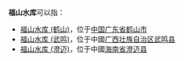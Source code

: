 '''福山水库'''可以指：
* [[福山水库_(鹤山)|福山水库 (鹤山)]]，位于[[中国|中国]][[广东省|广东省]][[鹤山市|鹤山市]]
* [[福山水库_(武鸣)|福山水库 (武鸣)]]，位于中國[[广西壮族自治区|广西壮族自治区]][[武鸣县|武鸣县]]
* [[福山水库_(澄迈)|福山水库 (澄迈)]]，位于中國[[海南省|海南省]][[澄迈县|澄迈县]]
{{dab|F|cat=四字水庫消歧義}}